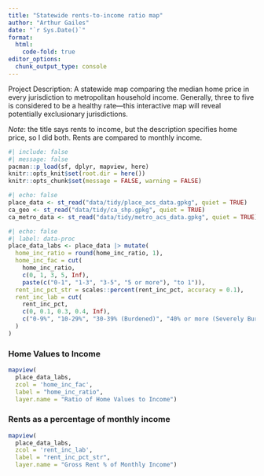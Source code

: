 ```yaml
---
title: "Statewide rents-to-income ratio map"
author: "Arthur Gailes"
date: "`r Sys.Date()`"
format: 
  html:
    code-fold: true
editor_options: 
  chunk_output_type: console
---
```


Project Description: A statewide map comparing the median home price in every jurisdiction to metropolitan household income. Generally, three to five is considered to be a healthy rate---this interactive map will reveal potentially exclusionary jurisdictions.

*Note*: the title says rents to income, but the description specifies home price, so I did both. Rents are compared to monthly income.

```r
#| include: false
#| message: false
pacman::p_load(sf, dplyr, mapview, here)
knitr::opts_knit$set(root.dir = here())
knitr::opts_chunk$set(message = FALSE, warning = FALSE)
```

```r
#| echo: false
place_data <- st_read("data/tidy/place_acs_data.gpkg", quiet = TRUE)
ca_geo <- st_read("data/tidy/ca_shp.gpkg", quiet = TRUE)
ca_metro_data <- st_read("data/tidy/metro_acs_data.gpkg", quiet = TRUE)
```

```r
#| echo: false
#| label: data-proc
place_data_labs <- place_data |> mutate(
  home_inc_ratio = round(home_inc_ratio, 1),
  home_inc_fac = cut(
    home_inc_ratio, 
    c(0, 1, 3, 5, Inf),
    paste(c("0-1", "1-3", "3-5", "5 or more"), "to 1")),
  rent_inc_pct_str = scales::percent(rent_inc_pct, accuracy = 0.1),
  rent_inc_lab = cut(
    rent_inc_pct,
    c(0, 0.1, 0.3, 0.4, Inf),
    c("0-9%", "10-29%", "30-39% (Burdened)", "40% or more (Severely Burdened)")
  )
)
```

### Home Values to Income

```r
mapview(
  place_data_labs, 
  zcol = 'home_inc_fac', 
  label = "home_inc_ratio",
  layer.name = "Ratio of Home Values to Income")
```

### Rents as a percentage of monthly income

```r
mapview(
  place_data_labs, 
  zcol = 'rent_inc_lab',
  label = "rent_inc_pct_str",
  layer.name = "Gross Rent % of Monthly Income")
```
